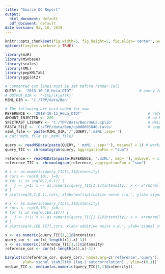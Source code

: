 ```yaml
---
title: "Source QC Report"
output:
  html_document: default
  pdf_document: default
date version: May 10, 2019
---
```


[//]: # (This sub-report contains metrics related to the performance of the source. This includes metrics such as smoothness of the MS1 TIC reflecting source sputtering.

```r
knitr::opts_chunk$set(fig.width=5, fig.height=5, fig.align='center', warning=FALSE, message=FALSE, error=TRUE)
options(tinytex.verbose = TRUE)
```


[//]: # (1. Load R packages and specify the search parameters and sequence database)

```r
library(mzR)
library(MSnbase)
library(scales)
library(XML)
library(pepXMLTab)
library(ggplot2)

# Commented out lines must be set before render call
QUERY <- '2018-10-18_HeLa_OTOT'                              # query for QC
# OUTPUT_DIR <- '/tmp/lkjdflkj'
MZML_DIR <- 'C:/TPP/data/Ben'

# The following are hard coded for now
REFERENCE <- '2018-10-15_HeLa_OTOT'                              # reference (could be local)
AMOUNT_INJECTED <- 200                                           # ng HeLa injected (reference)
SPECTRAST_LIBRARY <- 'C:/TPP/data/Ben/HeLa.splib'                # HeLa library
FASTA_FILE <- 'C:/TPP/data/Ben/up000005640.fasta'                # sequence database
mzml_file <- paste(MZML_DIR,'/',QUERY,'.mzML',sep='')
# cat('mzML file is',mzml_file)
```


[//]: # (2. Look up instrument manufacturer and model from query mzML file)

[//]: # (Here we read in instrument metadata from the mzML file using the mzR package) 

```r
query <- readMSData(paste(QUERY, '.mzML', sep=''), msLevel = 1) # works, but quite slow...
query_TIC <- chromatogram(query, aggregationFun = "sum")

reference <- readMSData(paste(REFERENCE, '.mzML', sep=''), msLevel = 1)
reference_TIC <- chromatogram(reference, aggregationFun = "sum")

# x <- as.numeric(query_TIC[1,1]@intensity)
# cors <- rep(0,10); j=0;
# for (i in seq(0,1,0.1)) {
#   j <- j+1; x <- as.numeric(query_TIC[1,1]@intensity); x <- x*rnorm(length(x), mean=1, sd=i); query_cor # <- cor(x[-length(x)],x[-1]); cors[j] <- query_cor
# }
# plot(seq(0,1,0.1),cors, xlab='multiplicative noise s.d.', ylab='signal stability (cor)')  

# x <- as.numeric(query_TIC[1,1]@intensity)
# cors <- rep(0,10); j=0;
# for (i in seq(0,1E8,1E7)) {
#   j <- j+1; x <- as.numeric(query_TIC[1,1]@intensity); x <- x+rnorm(length(x), mean=0, sd=i); query_cor # <- cor(x[-length(x)],x[-1]); cors[j] <- query_cor
# }
# plot(seq(0,1E8,1E7),cors, xlab='additive noise s.d.', ylab='signal stability (cor)')  

x <- as.numeric(query_TIC[1,1]@intensity)
query_cor <- cor(x[-length(x)],x[-1])
x <- as.numeric(reference_TIC[1,1]@intensity)
reference_cor <- cor(x[-length(x)],x[-1])

barplot(c(reference_cor, query_cor), names.arg=c('reference','query'), col=c("green","blue"),
        ylab='signal stability (lag-1 autocorrelation)', ylim=c(0,1))
median_TIC <- median(as.numeric(query_TIC[1,1]@intensity))
```
\begin{center}Figure 1: Signal stability of reference (green) and query (blue).\end{center}
